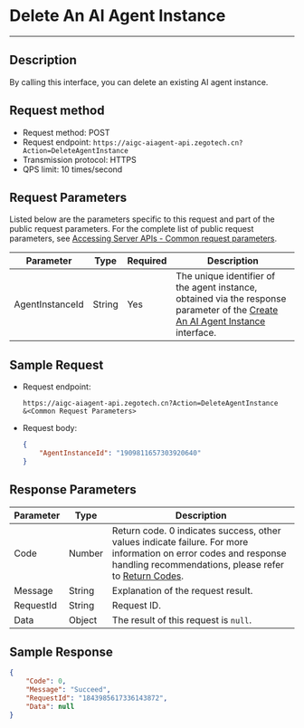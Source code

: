 # Delete An AI Agent Instance

---

## Description

By calling this interface, you can delete an existing AI agent instance.

## Request method

- Request method: POST
- Request endpoint: `https://aigc-aiagent-api.zegotech.cn?Action=DeleteAgentInstance`
- Transmission protocol: HTTPS
- QPS limit: 10 times/second

## Request Parameters

Listed below are the parameters specific to this request and part of the public request parameters. For the complete list of public request parameters, see [Accessing Server APIs - Common request parameters](./../Accessing%20Server%20APIs.mdx#common-request-parameters).

| Parameter             | Type    | Required | Description         |
|----------------------|---------|----------|---------------------|
| AgentInstanceId      | String  | Yes      | The unique identifier of the agent instance, obtained via the response parameter of the [Create An AI Agent Instance](./Create%20Agent%20instance.mdx) interface. |

## Sample Request

- Request endpoint:

    ```https
    https://aigc-aiagent-api.zegotech.cn?Action=DeleteAgentInstance
    &<Common Request Parameters>
    ```

- Request body:
    ```json
    {
        "AgentInstanceId": "1909811657303920640"
    }
    ```

## Response Parameters

| Parameter | Type | Description |
|-----------|------|-------------|
| Code | Number | Return code. 0 indicates success, other values indicate failure. For more information on error codes and response handling recommendations, please refer to [Return Codes](./../Return%20codes.mdx). |
| Message | String | Explanation of the request result. |
| RequestId | String | Request ID. |
| Data | Object | The result of this request is `null`. |

## Sample Response
```json
{
    "Code": 0,
    "Message": "Succeed",
    "RequestId": "1843985617336143872",
    "Data": null
}
```